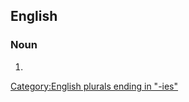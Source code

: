 ==English==

===Noun===
{{head|en|noun form}}

# {{plural of|en|disparity}}

[[Category:English plurals ending in "-ies"]]